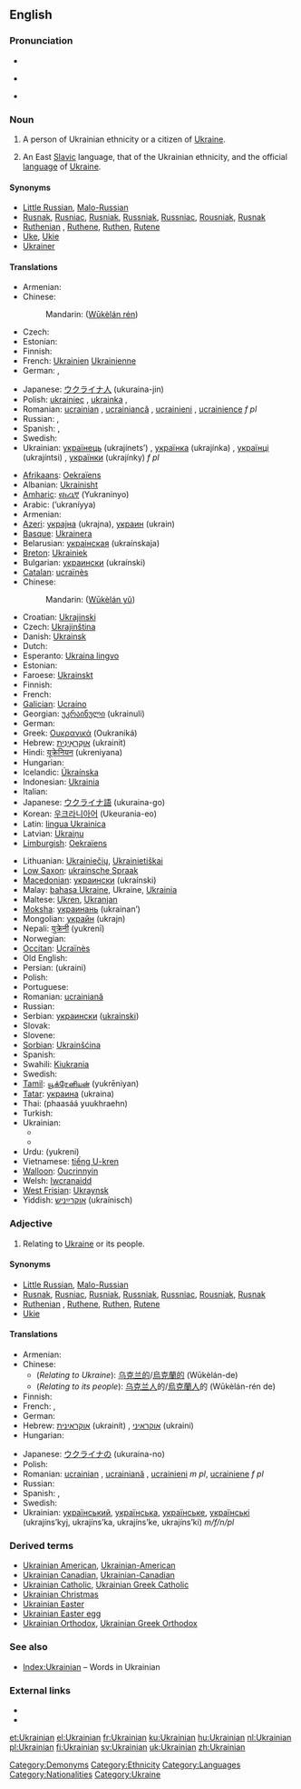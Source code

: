 {{interwiktionary|code=uk}}
==English==
{{wikipedia}}

===Pronunciation===
* {{IPA|/juːˈkreiniən/}}
* {{audio|en-us-Ukrainian.ogg|Audio (US)}}
*: {{rhymes|eɪniən}}
* {{hyphenation|Ukrain|ian}}

===Noun===
{{en-noun|s|-}}

# {{countable}} A person of Ukrainian ethnicity or a citizen of [[Ukraine]].
# {{uncountable}} An East [[Slavic]] language, that of the Ukrainian ethnicity, and the official [[language]] of [[Ukraine]].

====Synonyms====
* [[Little Russian]], [[Malo-Russian]] {{qualifier|archaic}}
* [[Rusnak]], [[Rusniac]], [[Rusniak]], [[Russniak]], [[Russniac]], [[Rousniak]], [[Rusnak]] {{qualifier|archaic}}
* [[Ruthenian]] {{qualifier|historical}}, [[Ruthene]], [[Ruthen]], [[Rutene]] {{qualifier|archaic}}
* [[Uke]], [[Ukie]] {{qualifier|informal}}
* [[Ukrainer]] {{qualifier|obsolete|rare}}

====Translations====
{{trans-top|ethnic/citizen}}
* Armenian: {{t|hy|ուկրաինացի|sc=Armn|tr=ukrainac’i}}
* Chinese:
*: Mandarin: {{zh-ts|烏克蘭人|乌克兰人}} ([[Wūkèlán rén]])
* Czech: {{t-|cs|Ukrajinec|m}}
* Estonian: {{t-|et|ukrainlane}}
* Finnish: {{t+|fi|ukrainalainen}}
* French: [[Ukrainien]] {{m}} [[Ukrainienne]] {{f}}
* German: {{t+|de|Ukrainer|m}}, {{t+|de|Ukrainerin|f}}
{{trans-mid}}
* Japanese: [[ウクライナ人]] (ukuraina-jin)
* Polish: [[ukrainiec]] {{m}}, [[ukrainka]] {{f}},
* Romanian: [[ucrainian]] {{m}}, [[ucrainiancă]] {{f}}, [[ucrainieni]] {{p}}, [[ucrainience]] ''f pl''
* Russian: {{t+|ru|украинец|m|tr=ukraínets|sc=Cyrl}}, {{t+|ru|украинка|f|tr=ukraínka|sc=Cyrl}}
* Spanish: {{t+|es|ucraniano}}, {{t+|es|ucranio}}
* Swedish: {{t+|sv|ukrainsk}}
* Ukrainian: [[українець]] (ukrajínets’) {{m}}, [[українка]] (ukrajínka) {{f}}, [[українці]] (ukrajíntsi) {{p}}, [[українки]] (ukrajínky) ''f pl''
{{trans-bottom}}

{{trans-top|language}}
* [[Afrikaans]]: [[Oekraïens]]
* Albanian: [[Ukrainisht]]
* [[Amharic]]: [[ዩክረኒኛ]] (Yukraninyo)
* Arabic: {{Arab|[[اوكرانية]]}} (’ukraníyya)
* Armenian: {{t|hy|ուկրաիներեն|sc=Armn|tr=ukraineren}}
* [[Azeri]]: [[украјна]] (ukrajna), [[украин]] (ukrain)
* [[Basque]]: [[Ukrainera]]
* Belarusian: [[украінская]] (ukraínskaja) {{f}}
* [[Breton]]: [[Ukrainiek]]
* Bulgarian: [[украински]] (ukraínski)
* [[Catalan]]: [[ucraïnès]]
* Chinese:
*: Mandarin: {{zh-ts|烏克蘭語|乌克兰语}} ([[Wūkèlán yǔ]])
* Croatian: [[Ukrajinski]]
* Czech: [[Ukrajinština]]
* Danish: [[Ukrainsk]]
* Dutch: {{t+|nl|Oekraïens|n}}
* Esperanto: [[Ukraina lingvo]]
* Estonian: {{t-|et|ukraina}}
* Faroese: [[Ukrainskt]]
* Finnish: {{t+|fi|ukraina}}
* French: {{t+|fr|ukrainien|m}}
* [[Galician]]: [[Ucraíno]]
* Georgian: [[უკრაინული]] (ukrainuli)
* German: {{t+|de|Ukrainisch|n}}
* Greek: [[Ουκρανικά]] (Oukraniká)
* Hebrew: [[אוקראינית|אוּקְרָאִינִית]] (ukrainit)
* Hindi: [[यूक्रेनियन]] (ukreniyana)
* Hungarian: {{t+|hu|ukrán}}
* Icelandic: [[Úkraínska]]
* Indonesian: [[Ukrainia]]
* Italian: {{t+|it|ucraino}}
* Japanese: [[ウクライナ語]] (ukuraina-go)
* Korean: [[우크라니아어]] (Ukeurania-eo)
* Latin: [[lingua Ukrainica]]
* Latvian: [[Ukraiņu]]
* [[Limburgish]]: [[Oekraïens]]
{{trans-mid}}
* Lithuanian: [[Ukrainiečių]], [[Ukrainietiškai]]
* [[Low Saxon]]: [[ukrainsche Spraak]]
* [[Macedonian]]: [[украински]] (ukraínski)
* Malay: [[bahasa Ukraine]], Ukraine, [[Ukrainia]]
* Maltese: [[Ukren]], [[Ukranjan]]
* [[Moksha]]: [[украинань]] (ukrainan’)
* Mongolian: [[украйн]] (ukrajn)
* Nepali: [[युक्रेनी]] (yukrenī)
* Norwegian: {{t+|no|ukrainsk}}
* [[Occitan]]: [[Ucraïnès]]
* Old English: {{IPAchar|[[Ūcrægnisc sprǣc]]}}
* Persian: {{fa-Arab|[[اوکراینی]]}} (ukraini)
* Polish: {{t+|pl|język ukraiński|m}}
* Portuguese: {{t+|pt|ucraniano}}
* Romanian: [[ucrainiană]] {{f}}
* Russian: {{t+|ru|украинский|m|tr=ukraínskij|sc=Cyrl}}
* Serbian: [[украински]] ([[ukrainski]])
* Slovak: {{t+|sk|Ukrajinčina}}
* Slovene: {{t+|sl|Ukrajinščina}}
* [[Sorbian]]: [[Ukrainšćina]]
* Spanish: {{t+|es|ucraniano}}
* Swahili: [[Kiukrania]]
* Swedish: {{t+|sv|ukrainska}}
* [[Tamil]]: [[யூக்ரேனியன்]] (yukrēniyan)
* [[Tatar]]: [[украина]] (ukraina)
* Thai: {{Thai|[[ภาษายูเครน]]}} (phaasáá yuukhraehn)
* Turkish: {{t+|tr|Ukraynaca}}
* Ukrainian:
** {{t|uk|українська|f|tr=ukrajíns’ka|sc=Cyrl|xs=Ukrainian}}
** {{t|uk|українська мова|f|tr=ukrajíns’ka móva|sc=Cyrl|xs=Ukrainian}}
* Urdu: {{ur-Arab|[[یوکراینی|یُوکراینی]]}} (yukreni)
* Vietnamese: [[tiếng U-kren]]
* [[Walloon]]: [[Oucrinnyin]]
* Welsh: [[Iwcranaidd]]
* [[West Frisian]]: [[Ukraynsk]]
* Yiddish: [[אוקרײַניש]] (ukraínisch)
{{trans-bottom}}

===Adjective===
{{en-adj}}

# Relating to [[Ukraine]] or its people.

====Synonyms====
* [[Little Russian]], [[Malo-Russian]] {{qualifier|archaic}}
* [[Rusnak]], [[Rusniac]], [[Rusniak]], [[Russniak]], [[Russniac]], [[Rousniak]], [[Rusnak]] {{qualifier|archaic}}
* [[Ruthenian]] {{qualifier|historical}}, [[Ruthene]], [[Ruthen]], [[Rutene]] {{qualifier|archaic}}
* [[Ukie]] {{qualifier|informal}}

====Translations====
{{trans-top|relating to Ukraine or its people}}
* Armenian: {{t|hy|ուկրաինական|sc=Armn|tr=ukrainakan}}
* Chinese:
** (''Relating to Ukraine''): [[乌克兰的]]/[[烏克蘭的]] (Wūkèlán-de)
** (''Relating to its people''): [[乌克兰人]]的/[[烏克蘭人]]的 (Wūkèlán-rén de)
* Finnish: {{t+|fi|ukrainalainen}}
* French: {{t+|fr|ukrainien|m}}, {{t+|fr|ukrainienne|f}}
* German: {{t+|de|ukrainisch}}
* Hebrew: [[אוקראינית]] (ukrainít) {{f}}, [[אוקראיני]] (ukraini) {{m}}
* Hungarian: {{t|hu|ukrajnai}}
{{trans-mid}}
* Japanese: [[ウクライナの]] (ukuraina-no)
* Polish: {{t+|pl|ukraiński|m}}
* Romanian: [[ucrainian]] {{m}}, [[ucrainiană]] {{f}}, [[ucrainieni]] ''m pl'', [[ucrainiene]] ''f pl''
* Russian: {{t+|ru|украинский|tr=ukraínskij|sc=Cyrl}}
* Spanish: {{t+|es|ucraniano}}, {{t+|es|ucranio}}
* Swedish: {{t+|sv|ukrainsk}}
* Ukrainian: [[український]], [[українська]], [[українське]], [[українські]] (ukrajíns’kyj, ukrajíns’ka, ukrajíns’ke, ukrajíns’ki) ''m/f/n/pl''
{{trans-bottom}}

===Derived terms===
* [[Ukrainian American]], [[Ukrainian-American]]
* [[Ukrainian Canadian]], [[Ukrainian-Canadian]]
* [[Ukrainian Catholic]], [[Ukrainian Greek Catholic]]
* [[Ukrainian Christmas]]
* [[Ukrainian Easter]]
* [[Ukrainian Easter egg]]
* [[Ukrainian Orthodox]], [[Ukrainian Greek Orthodox]]

===See also===
* [[Index:Ukrainian]] – Words in Ukrainian

===External links===
* {{ISO 639|link=Ethnologue|1code=uk|code=ukr}}
* {{websters-online}}

[[Category:Demonyms]]
[[Category:Ethnicity]]
[[Category:Languages]]
[[Category:Nationalities]]
[[Category:Ukraine]]

[[et:Ukrainian]]
[[el:Ukrainian]]
[[fr:Ukrainian]]
[[ku:Ukrainian]]
[[hu:Ukrainian]]
[[nl:Ukrainian]]
[[pl:Ukrainian]]
[[fi:Ukrainian]]
[[sv:Ukrainian]]
[[uk:Ukrainian]]
[[zh:Ukrainian]]